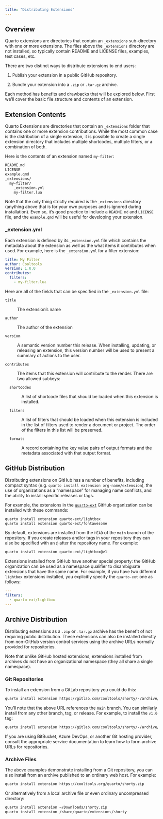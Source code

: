 ```yaml
---
title: "Distributing Extensions"
---
```


## Overview

Quarto extensions are directories that contain an `_extensions` sub-directory with one or more extensions. The files above the `_extensions` directory are not installed, so typically contain README and LICENSE files, examples, test cases, etc.

There are two distinct ways to distribute extensions to end users:

1.  Publish your extension in a public GitHub repository.

2.  Bundle your extension into a `.zip` or `.tar.gz` archive.

Each method has benefits and drawbacks that will be explored below. First we'll cover the basic file structure and contents of an extension.

## Extension Contents

Quarto Extensions are directories that contain an `_extensions` folder that contains one or more extension contributions. While the most common case is the distribution of a single extension, it is possible to create a single extension directory that includes multiple shortcodes, multiple filters, or a combination of both.

Here is the contents of an extension named `my-filter`:

``` default
README.md
LICENSE
example.qmd
_extensions/
  my-filter/
    _extension.yml
    my-filter.lua
```

Note that the only thing strictly required is the `_extensions` directory (anything above that is for your own purposes and is ignored during installation). Even so, it's good practice to include a `README.md` and `LICENSE` file, and the `example.qmd` will be useful for developing your extension.

### \_extension.yml

Each extension is defined by its `_extension.yml` file which contains the metadata about the extension as well as the what items it contributes when used. For example, here is the `_extension.yml` for a filter extension:

``` yaml
title: My Filter
author: Cooltools
version: 1.0.0
contributes:
  filters:
    - my-filter.lua
```

Here are all of the fields that can be specified in the `_extension.yml` file:

`title`

:   The extension's name

`author`

:   The author of the extension

`version`

:   A semantic version number this release. When installing, updating, or releasing an extension, this version number will be used to present a summary of actions to the user.

`contributes`

:   The items that this extension will contribute to the render. There are two allowed subkeys:

::: {style="margin-left: 1em;"}

`shortcodes`

:   A list of shortcode files that should be loaded when this extension is installed.

`filters`

:   A list of filters that should be loaded when this extension is included in the list of filters used to render a document or project. The order of the filters in this list will be preserved.

`formats`

:   A record containing the key value pairs of output formats and the metadata associated with that output format.
:::

## GitHub Distribution

Distributing extensions on GitHub has a number of benefits, including compact syntax (e.g. `quarto install extension org-name/extension`), the use of organizations as a "namespace" for managing name conflicts, and the ability to install specific releases or tags.

For example, the extensions in the [`quarto-ext`](https://github.com/quarto-ext/) GitHub organization can be installed with these commands:

``` bash
quarto install extension quarto-ext/lightbox
quarto install extension quarto-ext/fontawesome
```

By default, extensions are installed from the `HEAD` of the `main` branch of the repository. If you create releases and/or tags in your repository they can also be specified with an `@` after the repository name. For example:

``` bash
quarto install extension quarto-ext/lightbox@v1
```

Extensions installed from GitHub have another special property: the GitHub organization can be used as a namespace qualifier to disambiguate extensions that have the same name. For example, if you have two different `lightbox` extensions installed, you explicitly specify the `quarto-ext` one as follows:

``` yaml
---
filters:
  - quarto-ext/lightbox
---
```

## Archive Distribution

Distributing extensions as a `.zip` or `.tar.gz` archive has the benefit of not requiring public distribution. These extensions can also be installed directly from non-GitHub version control services using the archive URLs normally provided for repositories.

Note that unlike GitHub hosted extensions, extensions installed from archives do not have an organizational namespace (they all share a single namespace).

### Git Repositories

To install an extension from a GitLab repository you could do this:

``` bash
quarto install extension https://gitlab.com/cooltools/shorty/-/archive/main/shorty-main.zip
```

You'll note that the above URL references the `main` branch. You can similarly install from any other branch, tag, or release. For example, to install the `v1.0` tag:

``` bash
quarto install extension https://gitlab.com/cooltools/shorty/-/archive/v1.0/shorty-main.zip
```

If you are using BitBucket, Azure DevOps, or another Git hosting provider, consult the appropriate service documentation to learn how to form archive URLs for repositories.

### Archive Files

The above examples demonstrate installing from a Git repository, you can also install from an archive published to an ordinary web host. For example:

``` bash
quarto install extension https://cooltools.org/quarto/shorty.zip
```

Or alternatively from a local archive file or even ordinary uncompressed directory:

``` bash
quarto install extension ~/Downloads/shorty.zip
quarto install extension /share/quarto/extensions/shorty
```
